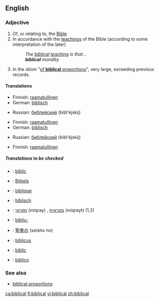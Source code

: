 ==English==
===Adjective===
{{en-adj}}

# Of, or relating to, the [[Bible]]
# In accordance with the [[teaching]]s of the Bible (according to some interpretation of the later)
#: ''The [[biblical]] [[teaching]] is that...''
#: '''''biblical''' morality''
# In the idiom "[[of biblical proportions|of '''biblical''' proportions]]", very large, exceeding previous records. 

====Translations====
{{trans-top|of, or relating to, the Bible}}
*Finnish: [[raamatullinen]]
*German: [[biblisch]]
{{trans-mid}}
*Russian: [[библейский]] (bibl'éjskij)
{{trans-bottom}}

{{trans-top|in accordance with the teachings of the Bible}}
*Finnish: [[raamatullinen]]
*German: [[biblisch]]
{{trans-mid}}
*Russian: [[библейский]] (bibl'éjskij)
{{trans-bottom}}

{{trans-top|exceeding previous records}}
*Finnish: [[raamatullinen]]
{{trans-mid}}
{{trans-bottom}}

=====Translations to be checked=====
{{checktrans}}
{{trans-top|translations to be checked}}
*{{ttbc|Catalan}}: [[bíblic]]
*{{ttbc|Dutch}}: [[Bijbels]]
*{{ttbc|French}}: [[biblique]]
*{{ttbc|German}}: [[biblisch]]
*{{ttbc|Hebrew}}: [[מקראי]] (miqray) {{m}}, [[מקראית]] (miqrayt) {{f}} (1,2)
{{trans-mid}}
*{{ttbc|Icelandic}}: [[biblía|biblíu-]]
*{{ttbc|Japanese}}: [[聖書]]の (seisho no)
*{{ttbc|Latin}}: [[biblicus]]
*{{ttbc|Romanian}}: [[biblic]]
*{{ttbc|Spanish}}: [[bíblico]]
{{trans-bottom}}

===See also===
* [[biblical proportions]]
[[ca:biblical]]
[[fi:biblical]]
[[vi:biblical]]
[[zh:biblical]]